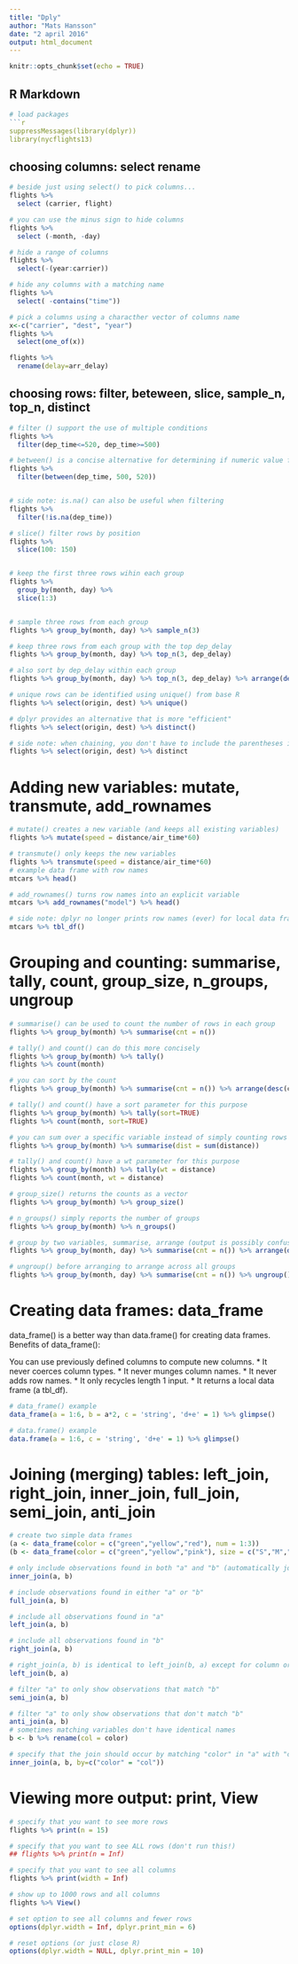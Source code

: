 ```yaml
---
title: "Dply"
author: "Mats Hansson"
date: "2 april 2016"
output: html_document
---
```


```r
knitr::opts_chunk$set(echo = TRUE)
```

## R Markdown

```r

# load packages
```r
suppressMessages(library(dplyr))
library(nycflights13)
``````


## choosing columns: select rename

```r
# beside just using select() to pick columns...
flights %>%
  select (carrier, flight)

# you can use the minus sign to hide columns 
flights %>%
  select (-month, -day)
```


```r
# hide a range of columns
flights %>%
  select(-(year:carrier))

# hide any columns with a matching name
flights %>%
  select( -contains("time"))

```

```r
# pick a columns using a characther vector of columns name 
x<-c("carrier", "dest", "year")
flights %>%
  select(one_of(x))

```


```r
flights %>%
  rename(delay=arr_delay)

```


## choosing rows: filter, beteween, slice, sample_n, top_n, distinct


```r
# filter () support the use of multiple conditions 
flights %>%
  filter(dep_time<=520, dep_time>=500)

```

```r
# between() is a concise alternative for determining if numeric value fall in a range
flights %>%
  filter(between(dep_time, 500, 520))


# side note: is.na() can also be useful when filtering
flights %>%
  filter(!is.na(dep_time))

```


```r
# slice() filter rows by position
flights %>%
  slice(100: 150)


# keep the first three rows wihin each group 
flights %>% 
  group_by(month, day) %>%
  slice(1:3)


# sample three rows from each group
flights %>% group_by(month, day) %>% sample_n(3)

# keep three rows from each group with the top dep_delay
flights %>% group_by(month, day) %>% top_n(3, dep_delay)

# also sort by dep_delay within each group
flights %>% group_by(month, day) %>% top_n(3, dep_delay) %>% arrange(desc(dep_delay))

# unique rows can be identified using unique() from base R
flights %>% select(origin, dest) %>% unique()

# dplyr provides an alternative that is more "efficient"
flights %>% select(origin, dest) %>% distinct()

# side note: when chaining, you don't have to include the parentheses if there are no arguments
flights %>% select(origin, dest) %>% distinct


```


# Adding new variables: mutate, transmute, add_rownames

```r
# mutate() creates a new variable (and keeps all existing variables)
flights %>% mutate(speed = distance/air_time*60)

# transmute() only keeps the new variables
flights %>% transmute(speed = distance/air_time*60)
# example data frame with row names
mtcars %>% head()

# add_rownames() turns row names into an explicit variable
mtcars %>% add_rownames("model") %>% head()

# side note: dplyr no longer prints row names (ever) for local data frames
mtcars %>% tbl_df()

```


# Grouping and counting: summarise, tally, count, group_size, n_groups, ungroup

```r

# summarise() can be used to count the number of rows in each group
flights %>% group_by(month) %>% summarise(cnt = n())

# tally() and count() can do this more concisely
flights %>% group_by(month) %>% tally()
flights %>% count(month)

# you can sort by the count
flights %>% group_by(month) %>% summarise(cnt = n()) %>% arrange(desc(cnt))

# tally() and count() have a sort parameter for this purpose
flights %>% group_by(month) %>% tally(sort=TRUE)
flights %>% count(month, sort=TRUE)

# you can sum over a specific variable instead of simply counting rows
flights %>% group_by(month) %>% summarise(dist = sum(distance))

# tally() and count() have a wt parameter for this purpose
flights %>% group_by(month) %>% tally(wt = distance)
flights %>% count(month, wt = distance)

# group_size() returns the counts as a vector
flights %>% group_by(month) %>% group_size()

# n_groups() simply reports the number of groups
flights %>% group_by(month) %>% n_groups()

# group by two variables, summarise, arrange (output is possibly confusing)
flights %>% group_by(month, day) %>% summarise(cnt = n()) %>% arrange(desc(cnt)) %>% print(n = 10)

# ungroup() before arranging to arrange across all groups
flights %>% group_by(month, day) %>% summarise(cnt = n()) %>% ungroup() %>% arrange(desc(cnt))

```

# Creating data frames: data_frame

data_frame() is a better way than data.frame() for creating data frames. Benefits of data_frame():

You can use previously defined columns to compute new columns.
* It never coerces column types.
* It never munges column names.
* It never adds row names.
* It only recycles length 1 input.
* It returns a local data frame (a tbl_df).

```r
# data_frame() example
data_frame(a = 1:6, b = a*2, c = 'string', 'd+e' = 1) %>% glimpse()

# data.frame() example
data.frame(a = 1:6, c = 'string', 'd+e' = 1) %>% glimpse()
```

# Joining (merging) tables: left_join, right_join, inner_join, full_join, semi_join, anti_join

```r
# create two simple data frames
(a <- data_frame(color = c("green","yellow","red"), num = 1:3))
(b <- data_frame(color = c("green","yellow","pink"), size = c("S","M","L")))

# only include observations found in both "a" and "b" (automatically joins on variables that appear in both tables)
inner_join(a, b)

# include observations found in either "a" or "b"
full_join(a, b)

# include all observations found in "a"
left_join(a, b)

# include all observations found in "b"
right_join(a, b)

# right_join(a, b) is identical to left_join(b, a) except for column ordering
left_join(b, a)

# filter "a" to only show observations that match "b"
semi_join(a, b)

# filter "a" to only show observations that don't match "b"
anti_join(a, b)
# sometimes matching variables don't have identical names
b <- b %>% rename(col = color)

# specify that the join should occur by matching "color" in "a" with "col" in "b"
inner_join(a, b, by=c("color" = "col"))

```

# Viewing more output: print, View

```r
# specify that you want to see more rows
flights %>% print(n = 15)

# specify that you want to see ALL rows (don't run this!)
## flights %>% print(n = Inf)

# specify that you want to see all columns
flights %>% print(width = Inf)

# show up to 1000 rows and all columns
flights %>% View()

# set option to see all columns and fewer rows
options(dplyr.width = Inf, dplyr.print_min = 6)

# reset options (or just close R)
options(dplyr.width = NULL, dplyr.print_min = 10)

```

